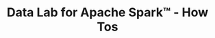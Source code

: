 ---
title: Data Lab for Apache Spark™ - How Tos
description: Practical guides for using Scaleway Data Lab for Apache Spark™.
---